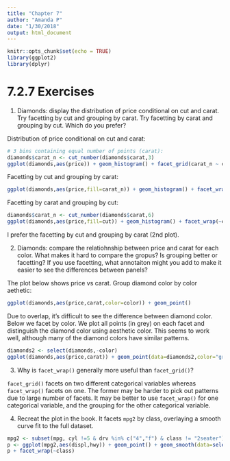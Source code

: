 ```yaml
---
title: "Chapter 7"
author: "Amanda P"
date: "1/30/2018"
output: html_document
---
```


```r
knitr::opts_chunk$set(echo = TRUE)
library(ggplot2)
library(dplyr)
```

# 7.2.7 Exercises

1. Diamonds: display the distribution of price conditional on cut and carat. Try facetting by cut and grouping by carat. Try facetting by carat and grouping by cut. Which do you prefer?

Distribution of price conditional on cut and carat:

```r
# 3 bins containing equal number of points (carat):
diamonds$carat_n <- cut_number(diamonds$carat,3)
ggplot(diamonds,aes(price)) + geom_histogram() + facet_grid(carat_n ~ cut )
```

Facetting by cut and grouping by carat:

```r
ggplot(diamonds,aes(price,fill=carat_n)) + geom_histogram() + facet_wrap(~cut) + labs(fill="carat")
```

Facetting by carat and grouping by cut:

```r
diamonds$carat_n <- cut_number(diamonds$carat,6)
ggplot(diamonds,aes(price,fill=cut)) + geom_histogram() + facet_wrap(~carat_n) 
```

I prefer the facetting by cut and grouping by carat (2nd plot).

2. Diamonds: compare the relatiohnship between price and carat for each color. What makes it hard to compare the gropus? Is grouping better or facetting? If you use facetting, what annotaiton might you add to make it easier to see the differences between panels?

The plot below shows price vs carat. Group diamond color by color aethetic:

```r
ggplot(diamonds,aes(price,carat,color=color)) + geom_point()
```

Due to overlap, it's difficult to see the difference between diamond color. Below we facet by color. We plot all points (in grey) on each facet and distinguish the diamond color using aesthetic color. This seems to work well, although many of the diamond colors have similar patterns.

```r
diamonds2 <- select(diamonds,-color)
ggplot(diamonds,aes(price,carat)) + geom_point(data=diamonds2,color="grey70") + geom_point(aes(color=color)) + facet_wrap(~color)
```


3. Why is `facet_wrap()` generally more useful than `facet_grid()`?

`facet_grid()` facets on two different categorical variables whereas `facet_wrap()` facets on one. The former may be harder to pick out patterns due to large number of facets. It may be better to use `facet_wrap()` for one categorical variable, and the grouping for the other categorical variable.

4. Recreat the plot in the book. It facets `mpg2` by class, overlaying a smooth curve fit to the full dataset.

```r
mpg2 <- subset(mpg, cyl !=5 & drv %in% c("4","f") & class != "2seater")
p <- ggplot(mpg2,aes(displ,hwy)) + geom_point() + geom_smooth(data=select(mpg2,c("hwy","displ")),se=FALSE)
p + facet_wrap(~class)
```

